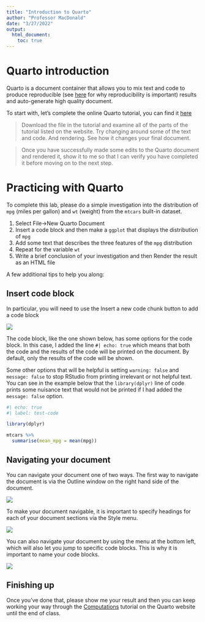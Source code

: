 ```yaml
---
title: "Introduction to Quarto"
author: "Professor MacDonald"
date: "3/27/2022"
output:
  html_document:
    toc: true
---
```


# Quarto introduction

Quarto is a document container that allows you to mix text and code to produce reproducible (see [here](https://www.displayr.com/what-is-reproducible-research/) for why reproducibility is important) results and auto-generate high quality document.

To start with, let's complete the online Quarto tutorial, you can find it [here](https://quarto.org/docs/get-started/hello/rstudio.html)

> Download the file in the tutorial and examine all of the parts of the tutorial listed on the website. Try changing around some of the text and code. And rendering. See how it changes your final document.

> Once you have successfully made some edits to the Quarto document and rendered it, show it to me so that I can verify you have completed it before moving on to the next step.

# Practicing with Quarto

To complete this lab, please do a simple investigation into the distribution of `mpg` (miles per gallon) and `wt` (weight) from the `mtcars` built-in dataset.

1.  Select File-\>New Quarto Document
2.  Insert a code block and then make a `ggplot` that displays the distribution of `mpg`
3.  Add some text that describes the three features of the `mpg` distribution
4.  Repeat for the variable `wt`
5.  Write a brief conclusion of your investigation and then Render the result as an HTML file

A few additional tips to help you along:

## Insert code block

In particular, you will need to use the Insert a new code chunk button to add a code block

![](Insert%20code%20block.png)

The code block, like the one shown below, has some options for the code block. In this case, I added the line `#| echo: true` which means that both the code and the results of the code will be printed on the document. By default, only the results of the code will be shown.

Some other options that will be helpful is setting `warning: false` and `message: false` to stop RStudio from printing irrelevant or not helpful text. You can see in the example below that the `library(dplyr)` line of code prints some nuisance text that would not be printed if I had added the `message: false` option.

```r
#| echo: true
#| label: test-code

library(dplyr)

mtcars %>% 
  summarise(mean_mpg = mean(mpg))
```

## Navigating your document

You can navigate your document one of two ways. The first way to navigate the document is via the Outline window on the right hand side of the document.

![](navigation%202.png)

To make your document navigable, it is important to specify headings for each of your document sections via the Style menu.

![](headings.png)

You can also navigate your document by using the menu at the bottom left, which will also let you jump to specific code blocks. This is why it is important to name your code blocks.

![](navigation.png)

## Finishing up 

Once you've done that, please show me your result and then you can keep working your way through the [Computations](https://quarto.org/docs/get-started/computations/rstudio.html) tutorial on the Quarto website until the end of class.
